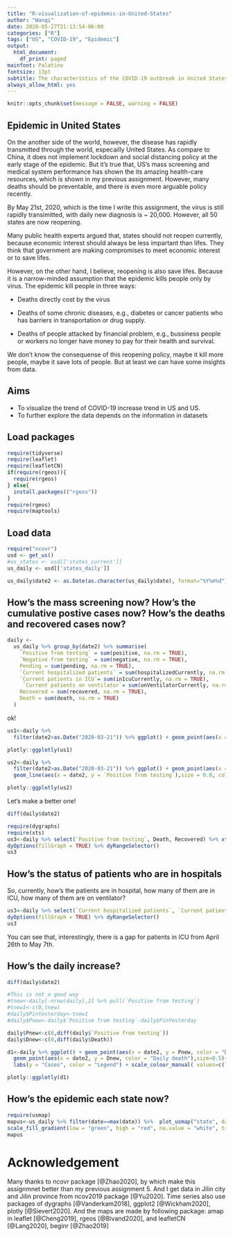 ```yaml
---
title: "R-visualization-of-epidemic-in-United-States"
author: "Wanqi"
date: 2020-05-27T21:13:54-06:00
categories: ["R"]
tags: ["US", "COVID-19", "Epidemic"]
output:
  html_document:
    df_print: paged
mainfont: Palatino
fontsize: 13pt
subtitle: The characteristics of the COVID-19 outbreak in United States
always_allow_html: yes
---
```

```r
knitr::opts_chunk$set(message = FALSE, warning = FALSE)
```

## Epidemic in United States

On the another side of the world, however, the disease has rapidly transmitted through the world, especailly United States. As compare to China, it does not implement lockdown and social distancing policy at the early stage of the epidemic. But it's true that, US's mass screening and medical system performance has shown the its amazing health-care resources, which is shown in my previous assignment. However, many deaths should be preventable, and there is even more arguable policy recently.

By May 21st, 2020, which is the time I write this assignment, the virus is still rapidly transimitted, with daily new diagnosis is ~ 20,000. However, all 50 states are now reopening. 

Many public health experts argued that, states should not reopen currently, because economic interest should always be less impartant than lifes. They think that government are making compromises to meet economic interest or to save lifes. 

However, on the other hand, I believe, reopening is also save lifes. Because it is a narrow-minded assumption that the epidemic kills people only by virus. The epidemic kill people in three ways: 

 - Deaths directly cost by the virus
 
 - Deaths of some chronic diseases, e.g., diabetes or cancer patients who has barriers in transportation or drug supply. 
 - Deaths of people attacked by financial problem, e.g., bussiness people or workers no longer have money to pay for their health and survival. 


We don't know the consequense of this reopening policy, maybe it kill more people, maybe it save lots of people. But at least we can have some insights from data. 


## Aims 
 - To visualize the trend of COVID-19 increase trend in US and US.
 - To further explore the data depends on the information in datasets


## Load packages
```r
require(tidyverse) 
require(leaflet)
require(leafletCN) 
if(require(rgeos)){
  require(rgeos)
} else{
  install.packages(("rgeos"))
}
require(rgeos)
require(maptools)
```


## Load data


```r
require("ncovr")
usd <- get_us()
#us_states <- usd[['states_current']]
us_daily <- usd[['states_daily']]
```


```r
us_daily$date2 <- as.Date(as.character(us_daily$date), format="%Y%m%d") 
```

## How's the mass screening now? How's the cumulative postive cases now? How's the deaths and recovered cases now?

```r
daily <-
  us_daily %>% group_by(date2) %>% summarise(
    `Positive from testing` = sum(positive, na.rm = TRUE),
    `Negative from testing` = sum(negative, na.rm = TRUE),
    Pending = sum(pending, na.rm = TRUE),
    `Current hospitalized patients` = sum(hospitalizedCurrently, na.rm = TRUE),
    `Current patients in ICU`= sum(inIcuCurrently, na.rm = TRUE),
     `Current patients on ventilator`= sum(onVentilatorCurrently, na.rm = TRUE),
    Recovered = sum(recovered, na.rm = TRUE),
    Death = sum(death, na.rm = TRUE)
  )
```

ok!
```r
us1<-daily %>%
  filter(date2>as.Date("2020-03-21")) %>% ggplot() + geom_point(aes(x = date2, y = `Positive from testing`, color = "Positive from testing")) + geom_point(aes(x = date2, y = `Negative from testing`, color = "Negative from testing")) + geom_point(aes(x = date2, y = Pending, color = "Pending")) + labs(y = "Cases", color = "Legend") + scale_colour_manual( values=c(`Positive from testing` = "red", `Negative from testing` = "green", Pending = "blue"))

```

```r
plotly::ggplotly(us1)
```



```r
us2<-daily %>%
  filter(date2>as.Date("2020-03-21")) %>% ggplot() + geom_point(aes(x = date2, y = `Positive from testing`, color = "Diagnosed"),size=0.8) + geom_point(aes(x = date2, y = Death, color = "Death"),size=0.8) + geom_point(aes(x = date2, y = Recovered, color = "Recovered"),size=0.8) + labs(y = "Cases", color = "Legend") + scale_colour_manual( values=c(Diagnosed = "red", Death = "black", Recovered = "blue"))+
  geom_line(aes(x = date2, y = `Positive from testing`),size = 0.8, col="red")+ geom_line(aes(x = date2, y = Death),size = 0.8, col="black")+ geom_line(aes(x = date2, y = Recovered),size = 0.8, col="blue")

```

```r
plotly::ggplotly(us2)
```

Let's make a better one!
```r
diff(daily$date2)
```

```r
require(dygraphs) 
require(xts)
us3<-daily %>% select(`Positive from testing`, Death, Recovered) %>% xts(daily$date2) %>% dygraph() %>%
dyOptions(fillGraph = TRUE) %>% dyRangeSelector()
us3
```


## How's the status of patients who are in hospitals

So, currently, how's the patients are in hospital, how many of them are in ICU, how many of them are on ventilator?
```r
us3<-daily %>% select(`Current hospitalized patients`, `Current patients in ICU`, `Current patients on ventilator`) %>% xts(daily$date2) %>% dygraph() %>%
dyOptions(fillGraph = TRUE) %>% dyRangeSelector()
us3
```

You can see that, interestingly, there is a gap for patients in ICU from April 26th to May 7th. 



## How's the daily increase?
```r
diff(daily$date2)
```

```r
#This is not a good way
#tnew<-daily[-nrow(daily),2] %>% pull(`Positive from testing`) 
#tnew1<-c(0,tnew)
#daily$PinYesterday<-tnew1
#daily$Pnew<-daily$`Positive from testing`-daily$PinYesterday
```

```r
daily$Pnew<-c(0,diff(daily$`Positive from testing`))
daily$Dnew<-c(0,diff(daily$Death))
```


```r
d1<-daily %>% ggplot() + geom_point(aes(x = date2, y = Pnew, color = "Daily increase"), size=0.5)+
  geom_point(aes(x = date2, y = Dnew, color = "Daily death"),size=0.5)+
  labs(y = "Cases", color = "Legend") + scale_colour_manual( values=c(`Daily increase` = "red", `Daily death` = "black"))+ geom_line(aes(x = date2, y = Dnew),size = 0.8)+ geom_line(aes(x = date2, y = Pnew),size = 0.8, col="red")

plotly::ggplotly(d1)
```

## How's the epidemic each state now?

```r
require(usmap)
mapus<-us_daily %>% filter(date==max(date)) %>%  plot_usmap("state", data = ., values = "positive") +
scale_fill_gradient(low = "green", high = "red", na.value = "white", trans = "log", limits = c(1, 10^6), breaks = 10 ^(0:6), labels = c('1', '10', '100', '1,000', '10,000', '100,000', '1000,000'))+ theme(legend.title = element_blank())
mapus
```



 


# Acknowledgement

Many thanks to ncovr package [@Zhao2020], by which make this assignmnet better than my previous assignment 5. And I get data in Jilin city and Jilin province from ncov2019 package [@Yu2020]. Time series also use packages of dygraphs [@Vanderkam2018], ggplot2 [@Wickham2020], plotly [@Sievert2020]. And the maps are made by following package: amap in leaflet [@Cheng2019], rgeos [@Bivand2020], and leafletCN [@Lang2020], beginr [@Zhao2019]

